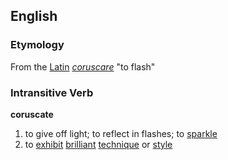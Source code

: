 ==English==
=== Etymology ===
From the [[Latin]] ''[[coruscare]]'' "to flash"

=== Intransitive Verb ===
'''coruscate'''
# to give off light; to reflect in flashes; to [[sparkle]]
# to [[exhibit]] [[brilliant]] [[technique]] or [[style]]